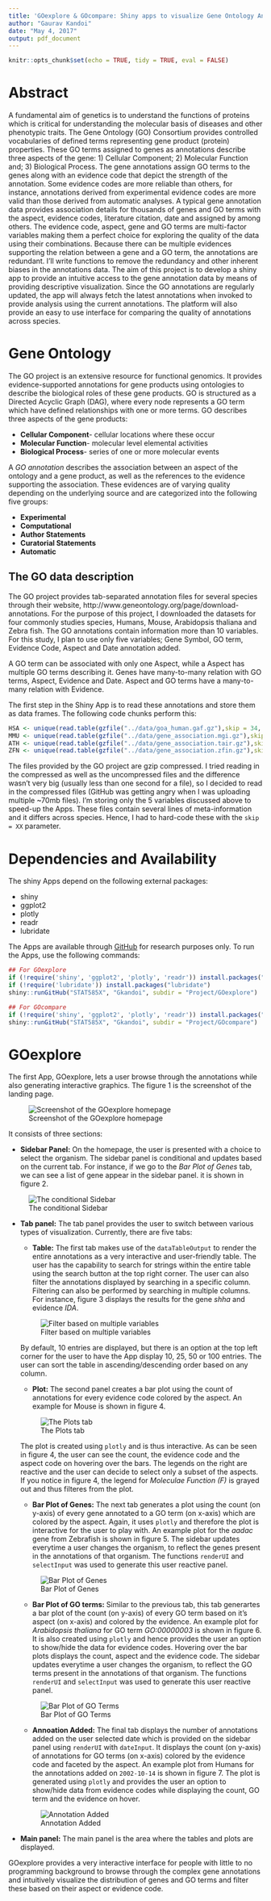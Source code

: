 ```yaml
---
title: 'GOexplore & GOcompare: Shiny apps to visualize Gene Ontology Annotations'
author: "Gaurav Kandoi"
date: "May 4, 2017"
output: pdf_document
---
```


```r
knitr::opts_chunk$set(echo = TRUE, tidy = TRUE, eval = FALSE)
```

# Abstract

A fundamental aim of genetics is to understand the functions of proteins which is critical for understanding the molecular basis of diseases and other phenotypic traits. The Gene Ontology (GO) Consortium provides controlled vocabularies of defined terms representing gene product (protein) properties. These GO terms assigned to genes as annotations describe three aspects of the gene: 1) Cellular Component; 2) Molecular Function and; 3) Biological Process. The gene annotations assign GO terms to the genes along with an evidence code that depict the strength of the annotation. Some evidence codes are more reliable than others, for instance, annotations derived from experimental evidence codes are more valid than those derived from automatic analyses. A typical gene annotation data provides association details for thousands of genes and GO terms with the aspect, evidence codes, literature citation, date and assigned by among others. The evidence code, aspect, gene and GO terms are multi-factor variables making them a perfect choice for exploring the quality of the data using their combinations. Because there can be multiple evidences supporting the relation between a gene and a GO term, the annotations are redundant. I'll write functions to remove the redundancy and other inherent biases in the annotations data. The aim of this project is to develop a shiny app to provide an intuitive access to the gene annotation data by means of providing descriptive visualization. Since the GO annotations are regularly updated, the app will always fetch the latest annotations when invoked to provide analysis using the current annotations. The platform will also provide an easy to use interface for comparing the quality of annotations across species.

# Gene Ontology

The GO project is an extensive resource for functional genomics. It provides evidence-supported annotations for gene products using ontologies to describe the biological roles of these gene products. GO is structured as a Directed Acyclic Graph (DAG), where every node represents a GO term which have defined relationships with one or more terms. GO describes three aspects of the gene products:

- **Cellular Component**- cellular locations where these occur
- **Molecular Function**- molecular level elemental activities
- **Biological Process**- series of one or more molecular events

A *GO annotation* describes the association between an aspect of the ontology and a gene product, as well as the references to the evidence supporting the association. These evidences are of varying quality depending on the underlying source and are categorized into the following five groups:

- **Experimental**
- **Computational**
- **Author Statements**
- **Curatorial Statements**
- **Automatic**

## The GO data description

The GO project provides tab-separated annotation files for several species through their website, http://www.geneontology.org/page/download-annotations. For the purpose of this project, I downloaded the datasets for four commonly studies species, Humans, Mouse, Arabidopsis thaliana and Zebra fish. The GO annotations contain information more than 10 variables. For this study, I plan to use only five variables; Gene Symbol, GO term, Evidence Code, Aspect and Date annotation added.

A GO term can be associated with only one Aspect, while a Aspect has multiple GO terms describing it. Genes have many-to-many relation with GO terms, Aspect, Evidence and Date. Aspect and GO terms have a many-to-many relation with Evidence.

The first step in the Shiny App is to read these annotations and store them as data frames. The following code chunks perform this:

```r
HSA <- unique(read.table(gzfile("../data/goa_human.gaf.gz"),skip = 34, header = F, sep = "\t", strip.white = F, stringsAsFactors = T, skipNul = T, quote = "",comment.char = "")[,c(3,5,7,9,14)])
MMU <- unique(read.table(gzfile("../data/gene_association.mgi.gz"),skip = 47, header = F, sep = "\t", strip.white = F, stringsAsFactors = T, skipNul = T, quote = "",comment.char = "")[,c(3,5,7,9,14)])
ATH <- unique(read.table(gzfile("../data/gene_association.tair.gz"),skip = 24, header = F, sep = "\t", strip.white = F, stringsAsFactors = T, skipNul = T, quote = "",comment.char = "")[,c(3,5,7,9,14)])
ZFN <- unique(read.table(gzfile("../data/gene_association.zfin.gz"),skip = 28, header = F, sep = "\t", strip.white = F, stringsAsFactors = T, skipNul = T, quote = "",comment.char = "")[,c(3,5,7,9,14)])
```

The files provided by the GO project are gzip compressed. I tried reading in the compressed as well as the uncompressed files and the difference wasn't very big (usually less than one second for a file), so I decided to read in the compressed files (GitHub was getting angry when I was uploading multiple ~70mb files). I'm storing only the 5 variables discussed above to speed-up the Apps. These files contain several lines of meta-information and it differs across species. Hence, I had to hard-code these with the `skip = XX` parameter.

# Dependencies and Availability

The shiny Apps depend on the following external packages:

- shiny
- ggplot2
- plotly
- readr
- lubridate

The Apps are available through [GitHub](https://github.com/Gkandoi/STAT585X/tree/master/Project) for research purposes only. To run the Apps, use the following commands:

```r
## For GOexplore
if (!require('shiny', 'ggplot2', 'plotly', 'readr')) install.packages("shiny", "ggplot2", "plotly", "readr")
if (!require('lubridate')) install.packages("lubridate")
shiny::runGitHub("STAT585X", "Gkandoi", subdir = "Project/GOexplore")
```

```r
## For GOcompare
if (!require('shiny', 'ggplot2', 'plotly', 'readr')) install.packages("shiny", "ggplot2", "plotly", "readr")
shiny::runGitHub("STAT585X", "Gkandoi", subdir = "Project/GOcompare")
```

# GOexplore

The first App, GOexplore, lets a user browse through the annotations while also generating interactive graphics. The figure 1 is the screenshot of the landing page.

![Screenshot of the GOexplore homepage](./Figures/GOexplore.png)

It consists of three sections:

* **Sidebar Panel:** On the homepage, the user is presented with a choice to select the organism. The sidebar panel is conditional and updates based on the current tab. For instance, if we go to the *Bar Plot of Genes* tab, we can see a list of gene appear in the sidebar panel. it is shown in figure 2.

![The conditional Sidebar](./Figures/Sidebar2.png)

* **Tab panel:** The tab panel provides the user to switch between various types of visualization. Currently, there are five tabs:

    + **Table:** The first tab makes use of the `dataTableOutput` to render the entire annotations as a very interactive and user-friendly table. The user has the capability to search for strings within the entire table using the search button at the top right corner. The user can also filter the annotations displayed by searching in a specific column. Filtering can also be performed by searching in multiple columns. For instance, figure 3 displays the results for the gene *shha* and evidence *IDA*.
    
    ![Filter based on multiple variables](./Figures/MultiFilter.png)
    
    By default, 10 entries are displayed, but there is an option at the top left corner for the user to have the App display 10, 25, 50 or 100 entries. The user can sort the table in ascending/descending order based on any column.
    
    + **Plot:** The second panel creates a bar plot using the count of annotations for every evidence code colored by the aspect. An example for Mouse is shown in figure 4.
    
    ![The Plots tab](./Figures/PlotTab.png)
    
    The plot is created using `plotly` and is thus interactive. As can be seen in figure 4, the user can see the count, the evidence code and the aspect code on hovering over the bars. The legends on the right are reactive and the user can decide to select only a subset of the aspects. If you notice in figure 4, the legend for *Moleculae Function (F)* is grayed out and thus filteres from the plot.
    
    + **Bar Plot of Genes:** The next tab generates a plot using the count (on y-axis) of every gene annotated to a GO term (on x-axis) which are colored by the aspect. Again, it uses `plotly` and therefore the plot is interactive for the user to play with. An example plot for the *aadac* gene from Zebrafish is shown in figure 5. The sidebar updates everytime a user changes the organism, to reflect the genes present in the annotations of that organism. The functions `renderUI` and `selectInput` was used to generate this user reactive panel.
    
    ![Bar Plot of Genes](./Figures/Bar_Plot_Genes.png)
    
    + **Bar Plot of GO terms:** Similar to the previous tab, this tab generartes a bar plot of the count (on y-axis) of every GO term based on it's aspect (on x-axis) and colored by the evidence. An example plot for *Arabidopsis thaliana* for GO term *GO:00000003* is shown in figure 6. It is also created using `plotly` and hence provides the user an option to show/hide the data for evidence codes. Hovering over the bar plots displays the count, aspect and the evidence code. The sidebar updates everytime a user changes the organism, to reflect the GO terms present in the annotations of that organism. The functions `renderUI` and `selectInput` was used to generate this user reactive panel.
    
    ![Bar Plot of GO Terms](./Figures/Bar_Plot_GOterms.png)
    
    + **Annoation Added:** The final tab displays the number of annotations added on the user selected date which is provided on the sidebar panel using `renderUI` with `dateInput`. It displays the count (on y-axis) of annotations for GO terms (on x-axis) colored by the evidence code and faceted by the aspect. An example plot from Humans for the annotations added on `2002-10-14` is shown in figure 7. The plot is generated using `plotly` and provides the user an option to show/hide data from evidence codes while displaying the count, GO term and the evidence on hover.
    
    ![Annotation Added](./Figures/AnnotationAdded.png)
    
- **Main panel:** The main panel is the area where the tables and plots are displayed.

GOexplore provides a very interactive interface for people with little to no programming background to browse through the complex gene annotations and intuitively visualize the distribution of genes and GO terms and filter these based on their aspect or evidence code.